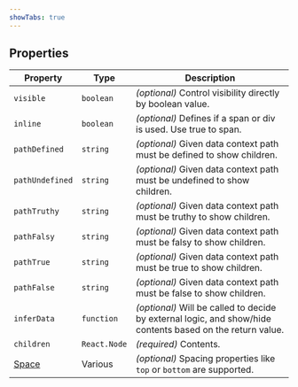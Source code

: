 ```yaml
---
showTabs: true
---
```


## Properties

| Property                                | Type         | Description                                                                                                |
| --------------------------------------- | ------------ | ---------------------------------------------------------------------------------------------------------- |
| `visible`                               | `boolean`    | _(optional)_ Control visibility directly by boolean value.                                                 |
| `inline`                                | `boolean`    | _(optional)_ Defines if a span or div is used. Use true to span.                                           |
| `pathDefined`                           | `string`     | _(optional)_ Given data context path must be defined to show children.                                     |
| `pathUndefined`                         | `string`     | _(optional)_ Given data context path must be undefined to show children.                                   |
| `pathTruthy`                            | `string`     | _(optional)_ Given data context path must be truthy to show children.                                      |
| `pathFalsy`                             | `string`     | _(optional)_ Given data context path must be falsy to show children.                                       |
| `pathTrue`                              | `string`     | _(optional)_ Given data context path must be true to show children.                                        |
| `pathFalse`                             | `string`     | _(optional)_ Given data context path must be false to show children.                                       |
| `inferData`                             | `function`   | _(optional)_ Will be called to decide by external logic, and show/hide contents based on the return value. |
| `children`                              | `React.Node` | _(required)_ Contents.                                                                                     |
| [Space](/uilib/layout/space/properties) | Various      | _(optional)_ Spacing properties like `top` or `bottom` are supported.                                      |
